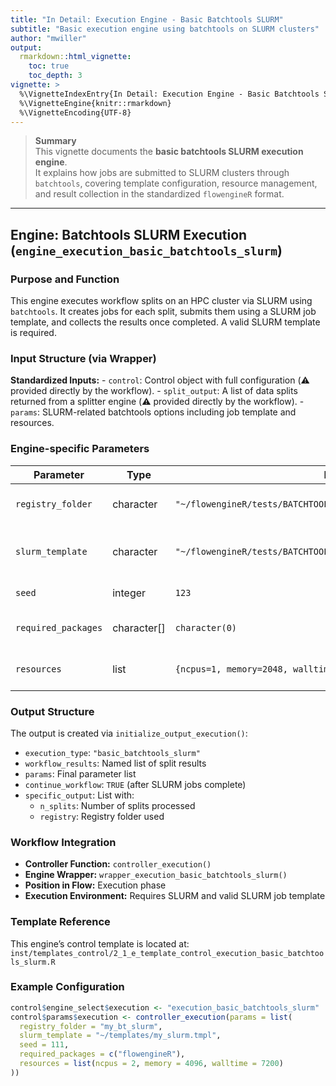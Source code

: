 ```yaml
---
title: "In Detail: Execution Engine - Basic Batchtools SLURM"
subtitle: "Basic execution engine using batchtools on SLURM clusters"
author: "mwiller"
output:
  rmarkdown::html_vignette:
    toc: true
    toc_depth: 3
vignette: >
  %\VignetteIndexEntry{In Detail: Execution Engine - Basic Batchtools SLURM}
  %\VignetteEngine{knitr::rmarkdown}
  %\VignetteEncoding{UTF-8}
---
```


> **Summary**  
> This vignette documents the **basic batchtools SLURM execution engine**.  
> It explains how jobs are submitted to SLURM clusters through `batchtools`, covering template configuration, resource management, and result collection in the standardized `flowengineR` format.

---

## Engine: Batchtools SLURM Execution (`engine_execution_basic_batchtools_slurm`)

### Purpose and Function
This engine executes workflow splits on an HPC cluster via SLURM using `batchtools`. It creates jobs for each split, submits them using a SLURM job template, and collects the results once completed. A valid SLURM template is required.

### Input Structure (via Wrapper)

**Standardized Inputs:**
- `control`: Control object with full configuration (⚠️ provided directly by the workflow).
- `split_output`: A list of data splits returned from a splitter engine (⚠️ provided directly by the workflow).
- `params`: SLURM-related batchtools options including job template and resources.

### Engine-specific Parameters

| Parameter         | Type            | Default                                                   | Description                                  |
|------------------|------------------|-----------------------------------------------------------|----------------------------------------------|
| `registry_folder`| character        | `"~/flowengineR/tests/BATCHTOOLS/bt_SLURM_basic/bt_registry_SLURM"` | Folder for batchtools registry        |
| `slurm_template` | character        | `"~/flowengineR/tests/BATCHTOOLS/bt_SLURM_basic/default.tmpl"`     | Path to SLURM job template (required) |
| `seed`           | integer          | `123`                                                     | Seed for reproducibility                     |
| `required_packages` | character[]   | `character(0)`                                            | R packages to load in each job               |
| `resources`      | list             | `{ncpus=1, memory=2048, walltime=3600}`                   | SLURM job resource specs                     |

### Output Structure

The output is created via `initialize_output_execution()`:

- `execution_type`: `"basic_batchtools_slurm"`
- `workflow_results`: Named list of split results
- `params`: Final parameter list
- `continue_workflow`: `TRUE` (after SLURM jobs complete)
- `specific_output`: List with:
    - `n_splits`: Number of splits processed
    - `registry`: Registry folder used

### Workflow Integration

- **Controller Function:** `controller_execution()`
- **Engine Wrapper:** `wrapper_execution_basic_batchtools_slurm()`
- **Position in Flow:** Execution phase
- **Execution Environment:** Requires SLURM and valid SLURM job template

### Template Reference

This engine's control template is located at:  
`inst/templates_control/2_1_e_template_control_execution_basic_batchtools_slurm.R`

### Example Configuration
```r
control$engine_select$execution <- "execution_basic_batchtools_slurm"
control$params$execution <- controller_execution(params = list(
  registry_folder = "my_bt_slurm",
  slurm_template = "~/templates/my_slurm.tmpl",
  seed = 111,
  required_packages = c("flowengineR"),
  resources = list(ncpus = 2, memory = 4096, walltime = 7200)
))
```
